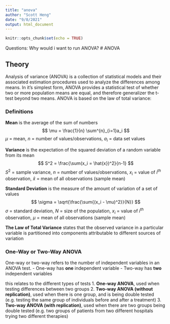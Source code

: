 ```yaml
---
title: "anova"
author: "Scott Heng"
date: "9/8/2021"
output: html_document
---
```


```r
knitr::opts_chunk$set(echo = TRUE)
```

Questions:
Why would i want to run ANOVA?
# ANOVA

## Theory 
Analysis of variance (ANOVA) is a collection of statistical models and their associated estimation procedures used to analyze the differences among means. In it's simplest form, ANOVA provides a statistical test of whether two or more population means are equal, and therefore generalizer the t-test beyond two means. ANOVA is based on the law of total variance:

### Definitions
**Mean** is the average of the sum of numbers
$$
\mu = \frac{1}{n} \sum^{n}_{i=1}a_i
$$
$\mu$ = mean, $n$ = number of values/observations, $a_i$ = data set values

**Variance** is the expectation of the squared deviation of a random variable from its mean
$$
S^2 = \frac{\sum(x_i = \hat{x})^2}{n-1}
$$
$S^2$ = sample variance, $n$ = number of values/observations, $x_i$ = value of $i^{th}$ observation, $\hat{x}$ = mean of all observations (sample mean)

**Standard Deviation** is the measure of the amount of variation of a set of values
$$
\sigma = \sqrt{\frac{\sum{(x_i - \mu)^2}}{N}}
$$
$\sigma$ = standard deviation, $N$ = size of the population, $x_i$ = value of $i^{th}$ observation, $\mu$ = mean of all observations (sample mean)

**The Law of Total Variance** states that the observed variance in a particular variable is partitioned into components attributable to different sources of variation

### One-Way or Two-Way ANOVA

One-way or two-way refers to the number of independent variables in an ANOVA test.
- One-way has **one** independent variable
- Two-way has **two** independent variables

this relates to the different types of tests
1. **One-way ANOVA**, used when testing differences between two groups
2. **Two-way ANOVA (without replication)**, used when there is one group, and is being double tested (e.g. testing the same group of individuals before and after a treatment)
3. **Two-way ANOVA (with replication)**, used when there are two groups being double tested (e.g. two groups of patients from two different hospitals trying two different therapies)









